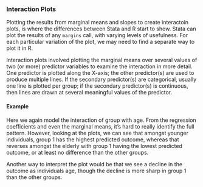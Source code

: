 ### Interaction Plots

Plotting the results from marginal means and slopes to create interactoin plots,
is where the differences between Stata and R start to show. Stata can plot the
results of any `margins` call, with varying levels of usefulness. For each
particular variation of the plot, we may need to find a separate way to plot it
in R.

Interaction plots involved plotting the marginal means over several values of
two (or more) predictor variables to examine the interaction in more detail. One
predictor is plotted along the X-axis; the other predictor(s) are used to
produce multiple lines. If the secondary predictor(s) are categorical, usually
one line is plotted per group; if the secondary predictor(s) is continuous, then
lines are drawn at several meaningful values of the predictor.

#### Example

Here we again model the interaction of group with age. From the regression
coefficients and even the marginal means, it's hard to really identify the full
pattern. However, looking at the plots, we can see that amongst younger
individuals, group 1 has the highest predicted outcome, whereas that reverses
amongst the elderly with group 1 having the lowest predicted outcome, or at
least no difference than the other groups.

Another way to interpret the plot would be that we see a decline in the outcome
as individuals age, though the decline is more sharp in group 1 than the other
groups.
